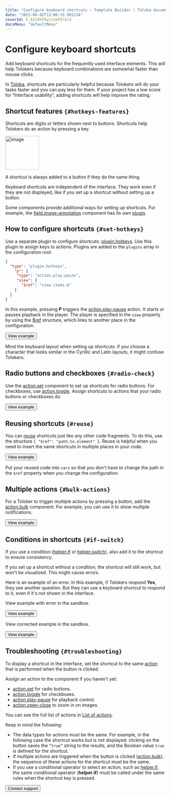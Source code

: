 ```yaml
---
title: "Configure keyboard shortcuts — Template Builder | Toloka documentation"
date: "2023-08-02T12:06:33.981134"
coverId: F_bIcOYF9yjrxkPZrXc3
docsMenu: "defaultMenu"
---
```


# Configure keyboard shortcuts

Add keyboard shortcuts for the frequently used interface elements. This will help Tolokers because keyboard combinations are somewhat faster than mouse clicks.

In [Toloka](https://toloka.ai/), shortcuts are particularly helpful because Tolokers will do your tasks faster and you can pay less for them. If your project has a low score for “Interface usability“, adding shortcuts will help improve the rating.

## Shortcut features `{#hotkeys-features}`

Shortcuts are digits or letters shown next to buttons. Shortcuts help Tolokers do an action by pressing a key.

<Image width="106px" withBackground imageId="1675425350149" alt="image" />

A shortcut is always added to a button if they do the same thing.

Keyboard shortcuts are independent of the interface. They work even if they are not displayed, like if you set up a shortcut without setting up a button.

Some components provide additional ways for setting up shortcuts. For example, the [field.image-annotation](/docs/template-builder/reference/field.image-annotation) component has its own [plugin](/docs/template-builder/reference/plugin.field.image-annotation.hotkeys).

## How to configure shortcuts `{#set-hotkeys}`

Use a separate plugin to configure shortcuts: [plugin.hotkeys](/docs/template-builder/reference/plugin.hotkeys). Use this plugin to assign keys to actions. Plugins are added to the `plugins` array in the configuration root.

```json
{
  "type": "plugin.hotkeys",
    "p": {
     "type": "action.play-pause",
     "view": {
       "$ref": "view.items.0"
    }
  }
}
```

In this example, pressing **P** triggers the [action.play-pause](/docs/template-builder/reference/action.play-pause) action. It starts or pauses playback in the player. The player is specified in the `view` property by using the [$ref](/docs/template-builder/best-practices/reuse) structure, which links to another place in the configuration.

<Button view="defaultInverse" size="l" type="link" url="https://ya.cc/t/Xgp6T_QW3ttAao">View example</Button>

<Note mode="tip" title="Tip">

Mind the keyboard layout when setting up shortcuts: if you choose a character that looks similar in the Cyrillic and Latin layouts, it might confuse Tolokers.

</Note>

## Radio buttons and checkboxes `{#radio-check}`

Use the [action.set](/docs/template-builder/reference/action.set) component to set up shortcuts for radio buttons. For checkboxes, use [action.toggle](/docs/template-builder/reference/action.toggle). Assign shortcuts to actions that your radio buttons or checkboxes do.

<Button view="defaultInverse" size="l" type="link" url="https://ya.cc/t/I1QHLeKP3ttEqg">View example</Button>

## Reusing shortcuts `{#reuse}`

You can [reuse](/docs/template-builder/best-practices/reuse) shortcuts just like any other code fragments. To do this, use the structure `{ "$ref": "path.to.element" }`. Reuse is helpful when you need to insert the same shortcuts in multiple places in your code.

<Button view="defaultInverse" size="l" type="link" url="https://ya.cc/t/xeczgrzA3ttEr8">View example</Button>

<Note mode="tip" title="Tip">

Put your reused code into `vars` so that you don't have to change the path in the `$ref` property when you change the configuration.

</Note>

## Multiple actions `{#bulk-actions}`

For a Toloker to trigger multiple actions by pressing a button, add the [action.bulk](/docs/template-builder/reference/action.bulk) component. For example, you can use it to show multiple notifications.

<Button view="defaultInverse" size="l" type="link" url="https://ya.cc/t/8zMd_Hrb3ttErs">View example</Button>

## Conditions in shortcuts `{#if-switch}`

If you use a condition ([helper.if](/docs/template-builder/reference/helper.if) or [helper.switch](/docs/template-builder/reference/helper.switch)), also add it to the shortcut to ensure consistency.

If you set up a shortcut without a condition, the shortcut will still work, but won't be visualized. This might cause errors.

Here is an example of an error. In this example, if Tolokers respond **Yes**, they see another question. But they can use a keyboard shortcut to respond to it, even if it's not shown in the interface.

View example with error in the sandbox.

<Button view="defaultInverse" size="l" type="link" url="https://ya.cc/t/wP7fHpwv3ttEsa">View example</Button>

View corrected example in the sandbox.

<Button view="defaultInverse" size="l" type="link" url="https://ya.cc/t/j-2Nt8983ttEtB">View example</Button>

## Troubleshooting `{#troubleshooting}`

To display a shortcut in the interface, set the shortcut to the same [action](/docs/template-builder/reference/actions) that is performed when the button is clicked.

Assign an action to the component if you haven't yet:

- [action.set](/docs/template-builder/reference/action.set) for radio buttons.
- [action.toggle](/docs/template-builder/reference/action.toggle) for checkboxes.
- [action.play-pause](/docs/template-builder/reference/action.play-pause) for playback control.
- [action.open-close](/docs/template-builder/reference/action.open-close) to zoom in on images.

You can see the full list of actions in [List of actions](/docs/template-builder/reference/actions).

Keep in mind the following:

- The data types for actions must be the same. For example, in the following case the shortcut works but is not displayed: clicking on the button saves the `“true”` string to the results, and the Boolean value `true` is defined for the shortcut.
- If multiple actions are triggered when the button is clicked ([action.bulk](/docs/template-builder/reference/action.bulk)), the sequence of these actions for the shortcut must be the same.
- If you use a conditional operator to select an action, such as [helper.if](/docs/template-builder/reference/helper.if), the same conditional operator (**helper.if**) must be called under the same rules when the shortcut key is pressed.

<Button view="defaultInverse" size="l" type="link" url="/docs/guide/troubleshooting/support?form-source=template-builder-best-practices-hotkeys">Contact support</Button>
